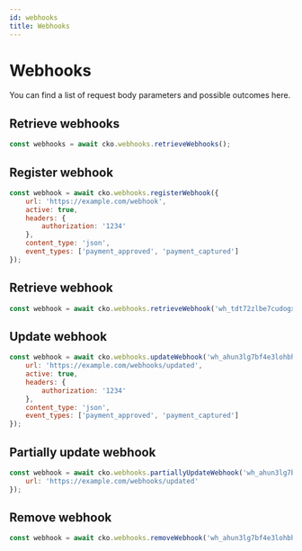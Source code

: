 ```yaml
---
id: webhooks
title: Webhooks
---
```



# Webhooks

You can find a list of request body parameters and possible outcomes <Link to="https://api-reference.checkout.com/#tag/Webhooks">here</Link>.

## Retrieve webhooks

```js
const webhooks = await cko.webhooks.retrieveWebhooks();
```

## Register webhook

```js
const webhook = await cko.webhooks.registerWebhook({
    url: 'https://example.com/webhook',
    active: true,
    headers: {
        authorization: '1234'
    },
    content_type: 'json',
    event_types: ['payment_approved', 'payment_captured']
});
```

## Retrieve webhook

```js
const webhook = await cko.webhooks.retrieveWebhook('wh_tdt72zlbe7cudogxdgit6nwk6i');
```

## Update webhook

```js
const webhook = await cko.webhooks.updateWebhook('wh_ahun3lg7bf4e3lohbhni65335u', {
    url: 'https://example.com/webhooks/updated',
    active: true,
    headers: {
        authorization: '1234'
    },
    content_type: 'json',
    event_types: ['payment_approved', 'payment_captured']
});
```

## Partially update webhook

```js
const webhook = await cko.webhooks.partiallyUpdateWebhook('wh_ahun3lg7bf4e3lohbhni65335u', {
    url: 'https://example.com/webhooks/updated'
});
```

## Remove webhook

```js
const webhook = await cko.webhooks.removeWebhook('wh_ahun3lg7bf4e3lohbhni65335u');
```
